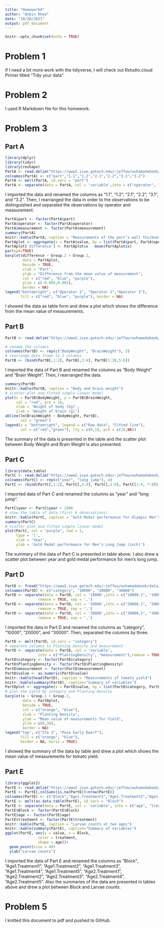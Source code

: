 ```yaml
---
title: "Homework4"
author: "Anbin Rhee"
date: "10/20/2021"
output: pdf_document
---
```


```r
knitr::opts_chunk$set(echo = TRUE)
```

# Problem 1
If I need a bit more work with the tidyverse, I will check out Rstudio.cloud Primer titled “Tidy your data”.

# Problem 2
I used R Markdown file for this homework.

# Problem 3

## Part A
```r
library(dplyr)
library(tidyr)
library(reshape)
PartA <- read.delim("https://www2.isye.gatech.edu/~jeffwu/wuhamadabook/data/ThicknessGauge.dat",header = FALSE, skip = 2, sep=" ")
colnames(PartA) <- c("part","1.1","1.2","2.1","2.2","3.1","3.2")
PartA <- melt(PartA, id.vars = "part")
PartA <- separate(data = PartA, col = 'variable',into = c("operator", "measurement"))
```

I imported the data and renamed the columns as "1.1", "1.2", "2.1", "2.2", "3.1", and "3.2". 
Then, I rearranged the data in order to the observations to be distinguished and separated the observations by operator and measurement.

```r
PartA$part <- factor(PartA$part)
PartA$operator <- factor(PartA$operator)
PartA$measurement <- factor(PartA$measurement)
summary(PartA)
knitr::kable(PartA, caption = "Measurements of the part’s wall thickness")
PartAplot <- aggregate(x = PartA$value, by = list(PartA$part, PartA$operator), FUN = mean)
PartAplot['difference'] <- PartAplot$x - mean(PartAplot$x)
par(xpd=TRUE)
barplot(difference ~ Group.2 + Group.1,
        data = PartAplot,
        beside = TRUE,
        xlab = "Part",
        ylab = "Difference from the mean value of measurement",
        col = c("red", "blue", "purple"),
        ylim = c(-0.005,0.003),
        border = NA)
legend("bottomright", c("Operator 1", "Operator 2","Operator 3"),
       fill = c("red", "blue", "purple"), border = NA)
```

I showed the data as table form and drew a plot which shows the difference from the mean value of measurements. 

## Part B
```r
PartB <- read.delim("https://www2.isye.gatech.edu/~jeffwu/wuhamadabook/data/BrainandBodyWeight.dat", header = FALSE, skip = 1, sep = " ")

# rename the columns
colnames(PartB) <- rep(c("BodyWeight", "BrainWeight"), 3)
# rearrange data frame to 2 columns
PartB <- rbind(PartB[,1:2], PartB[,3:4], PartB[1:20,5:6])
```

I imported the data of Part B and renamed the columns as "Body Weight" and "Brain Weight". Then, I rearranged the data.

```r
summary(PartB)
knitr::kable(PartB, caption = "Body and brain weight")
# scatter plot and fitted simple linear model
plot(x = PartB$BodyWeight, y = PartB$BrainWeight,
     col = "red", pch = 16,
     xlab = 'Weight of body (kg)',
     ylab = 'Weight of brain (g)')
abline(lm(BrainWeight ~ BodyWeight, PartB),
       col = "green")
legend(x = "bottomright", legend = c("Raw data", "Fitted line"),
       col = c("red","green"), lty = c(0,1), pch = c(16,NA))
```

The summary of the data is presented in the table and the scatter plot between Body Weight and Brain Weight is also presented.  

## Part C
```r
library(data.table)
PartC <- read.delim("https://www2.isye.gatech.edu/~jeffwu/wuhamadabook/data/LongJumpData.dat",header = FALSE, skip = 1, sep = " ")
colnames(PartC) <- rep(c("year", "long jump"), 4)
PartC <- rbind(PartC[,1:2], PartC[,3:4], PartC[,5:6], PartC[1:4, 7:8])
```

I imported data of Part C and renamed the columns as "year" and "long jump". 

```r
PartC$year <- PartC$year + 1900
# show the table of data (first 6 observations)
knitr::kable(PartC, caption = "Gold Medal performance for Olympic Men’s Long Jump")
summary(PartC)
# scatter plot and fitted simple linear model
plot(PartC, col = "purple", lwd = 1,
     type = 'l',
     xlab = 'Year',
     ylab = 'Gold Medal performance for Men’s Long Jump (inch)')
```

The summary of the data of Part C is presented in table above. I also drew a scatter plot between year and gold medal performance for men's long jump.

## Part D

```r
PartD <- fread("https://www2.isye.gatech.edu/~jeffwu/wuhamadabook/data/tomato.dat",header = FALSE, skip = 0, sep = " ", sep2 = ",")
colnames(PartD) <- c("category", "10000", "20000", "30000")
PartD <- separate(data = PartD, col = '10000',into = c("10000.1", "10000.2", "10000.3"),
               remove = TRUE, sep = ',')
PartD <- separate(data = PartD, col = '20000',into = c("20000.1", "20000.2", "20000.3"),
               remove = TRUE, sep = ',')
PartD <- separate(data = PartD, col = '30000',into = c("30000.1", "30000.2", "30000.3"),
               remove = TRUE, sep = ',')
```

I imported the data in Part D and renamed the columns as "category", "10000", "20000", and "30000". Then, separated the columns by three.

```r
PartD <- melt(PartD, id.vars = "category")
# separate columns to Planting Density and measurement
PartD <- separate(data = PartD, col = 'variable',
               into = c("PlantingDensity", "measurement"),remove = TRUE)
PartD$category <- factor(PartD$category)
PartD$PlantingDensity <- factor(PartD$PlantingDensity)
PartD$measurement <- factor(PartD$measurement)
PartD$value <- as.numeric(PartD$value)
knitr::kable(head(PartD), caption = "Measurements of tomato yield")
knitr::kable(summary(PartD), caption="Summary of variables")
PartDplot <- aggregate(x = PartD$value, by = list(PartD$category, PartD$PlantingDensity), FUN = mean)
# plot the yield by category and Planting Density
barplot(x ~ Group.1 + Group.2,
        data = PartDplot,
        beside = TRUE,
        col = c("orange", "blue"),
        xlab = "Planting Density",
        ylab = "Mean value of measurements for Yield",
        ylim = c(0,30),
        border = NA)
legend("top", c("Ife 1", "Pusa Early Dwarf"),
       fill = c("orange", "blue"),
       border = NA, horiz = TRUE)
```

I showed the summary of the data by table and drew a plot which shows the mean value of measurements for tomato yield.


## Part E

```r
library(ggplot2)
PartE <- read.delim("https://www2.isye.gatech.edu/~jeffwu/wuhamadabook/data/LarvaeControl.dat",header = FALSE, skip = 3, sep = " ")
PartE <- PartE[,colSums(is.na(PartE))<nrow(PartE)]
colnames(PartE) <- c("Block","Age1.Treatment1","Age1.Treatment2","Age1.Treatment3","Age1.Treatment4","Age1.Treatment5","Age2.Treatment1","Age2.Treatment2","Age2.Treatment3","Age2.Treatment4","Age2.Treatment5")
PartE <- melt(as.data.table(PartE), id.vars = "Block")
PartE <- separate(data = PartE, col = 'variable', into = c("age", "treatment"), remove = TRUE)
PartE$Block <- factor(PartE$Block)
PartE$age <- factor(PartE$age)
PartE$treatment <- factor(PartE$treatment)
knitr::kable(PartE, caption = "Larvae counts at two ages")
knitr::kable(summary(PartE), caption="Summary of variables")
ggplot(PartE, aes(y = value, x = Block, 
               color = treatment,
               shape = age))+
  geom_point(size = 4)+
  ylab("Larvae counts")
```

I imported the data of Part E and renamed the columns as "Block", "Age1.Treatment1", "Age1.Treatment2", "Age1.Treatment3", "Age1.Treatment4", "Age1.Treatment5", "Age2.Treatment1", "Age2.Treatment2", "Age2.Treatment3", "Age2.Treatment4", "Age2.Treatment5".
Also the summaries of the data are presented in tables above and drew a plot between Block and Larvae counts.

# Problem 5
I knitted this document to pdf and pushed to GitHub.



